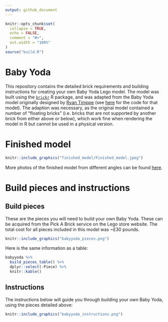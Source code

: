 ```yaml
---
output: github_document
---
```


<!-- README.md is generated from README.Rmd. Please edit that file -->

```r
knitr::opts_chunk$set(
  collapse = TRUE,
  echo = FALSE,
  comment = "#>",
  out.width = "100%"
)
source("build.R")
```

# Baby Yoda

This repository contains the detailed brick requirements and building instructions for creating your own Baby Yoda Lego model. The model was built using the [`brickr`](https://github.com/ryantimpe/brickr) R package, and was adapted from the Baby Yoda model originally designed by [Ryan Timppe](https://github.com/ryantimpe) (see [here](https://gist.github.com/ryantimpe/3893fdd0f94138d027bae35bf38b57c7) for the code for that model). The adaption was necessary, as the original model contained a number of "floating bricks" (i.e. bricks that are not supported by another brick from either above or below), which work fine when rendering the model in R but cannot be used in a physical version.


# Finished model

``` r
knitr::include_graphics("finished_model/Finished_model.jpeg")
```

More photos of the finished model from different angles can be found [here](/finished_model).

# Build pieces and instructions

## Build pieces

These are the pieces you will need to build your own Baby Yoda. These can be acquired from the Pick A Brick service on the Lego store website. The total cost for all pieces included in this model was ~£30 pounds.

``` r
knitr::include_graphics("babyyoda_pieces.png")
```

Here is the same information as a table:

``` r
babyyoda %>% 
  build_pieces_table() %>%
  dplyr::select(-Piece) %>%
  knitr::kable()
```

## Instructions

The instructions below will guide you through building your own Baby Yoda, using the pieces detailed above:

``` r
knitr::include_graphics("babyyoda_instructions.png")
```





